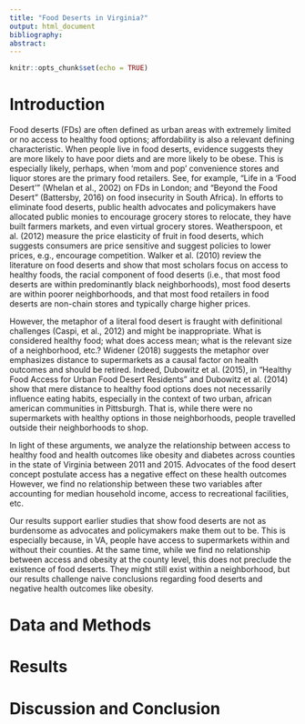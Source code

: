 ```yaml
---
title: "Food Deserts in Virginia?"
output: html_document
bibliography: 
abstract:
---
```


```r
knitr::opts_chunk$set(echo = TRUE)
```

# Introduction

Food deserts (FDs) are often defined as urban areas with extremely limited or no access to healthy food options; affordability is also a relevant defining characteristic. When people live in food deserts, evidence suggests they are more likely to have poor diets and are more likely to be obese. This is especially likely, perhaps, when ‘mom and pop’ convenience stores and liquor stores are the primary food retailers. See, for example, “Life in a ‘Food Desert’” (Whelan et al., 2002) on FDs in London; and "Beyond the Food Desert” (Battersby, 2016) on food insecurity in South Africa). In efforts to eliminate food deserts, public health advocates and policymakers have allocated public monies to encourage grocery stores to relocate, they have built farmers markets, and even virtual grocery stores. Weatherspoon, et al. (2012) measure the price elasticity of fruit in food deserts, which suggests consumers are price sensitive and suggest policies to lower prices, e.g., encourage competition. Walker et al. (2010) review the literature on food deserts and show that most scholars focus on access to healthy foods, the racial component of food deserts (i.e., that most food deserts are within predominantly black neighborhoods), most food deserts are within poorer neighborhoods, and that most food retailers in food deserts are non-chain stores and typically charge higher prices.

However, the metaphor of a literal food desert is fraught with definitional challenges (Caspi, et al., 2012) and might be inappropriate. What is considered healthy food; what does access mean; what is the relevant size of a neighborhood, etc.? Widener (2018) suggests the metaphor over emphasizes distance to supermarkets as a causal factor on health outcomes and should be retired. Indeed, Dubowitz et al. (2015), in “Healthy Food Access for Urban Food Desert Residents” and Dubowitz  et al. (2014) show that mere distance to healthy food options does not necessarily influence eating habits, especially in the context of two urban, african american communities in Pittsburgh. That is, while there were no supermarkets with healthy options in those neighborhoods, people travelled outside their neighborhoods to shop.

In light of these arguments, we analyze the relationship between access to healthy food and health outcomes like obesity and diabetes across counties in the state of Virginia between 2011 and 2015. Advocates of the food desert concept postulate access has a negative effect on these health outcomes However, we find no relationship between these two variables after accounting for median household income, access to recreational facilities, etc. 

Our results support earlier studies that show food deserts are not as burdensome as advocates and policymakers make them out to be. This is especially because, in VA, people have access to supermarkets within and without their counties. At the same time, while we find no relationship between access and obesity at the county level, this does not preclude the existence of food deserts. They might still exist within a neighborhood, but our results challenge naive conclusions regarding food deserts and negative health outcomes like obesity.

# Data and Methods

# Results

# Discussion and Conclusion